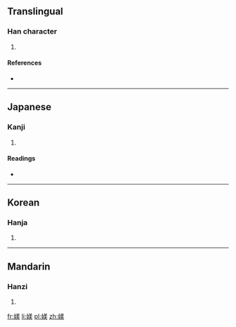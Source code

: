 ==Translingual==

===Han character===
{{Han char|rn=38|rad=女|as=09|sn=12|four=4843<sub>5</sub>|canj=女廿土大 (VTGK)|ids=⿰[[女]][[美]]}}

# {{defn|Han|sort=女09}}

====References====
* {{Han ref|kx=0266.170|dkj=06478|dj=0533.220|hdz=21068.150|uh=5A84|ud=23172|bh=D8C3|bd=55491}}

----

==Japanese==

===Kanji===
{{ja-kanji|grade=|rs=女09}}

# {{defn|lang=ja|sort=女09}}

====Readings====
* {{ja-readings|on=[[び]] (bi), [[み]] (mi)|kun=[[みめよい]] (mimeyoi)}}

----

==Korean==

===Hanja===
{{ko-hanja|hangeul=미|rv=mi|mr=mi}}

# {{defn|lang=ko|sort=女09}}

----

==Mandarin==

===Hanzi===
{{cmn-hanzi|pin=[[měi]] ([[mei3]])|wg=mei<sup>3</sup>}}

# {{defn|lang=cmn|sort=女09}}

[[fr:媄]]
[[li:媄]]
[[pl:媄]]
[[zh:媄]]